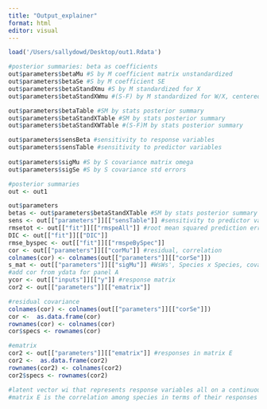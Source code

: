 ```yaml
---
title: "Output_explainer"
format: html
editor: visual
---
```


```r
load('/Users/sallydowd/Desktop/out1.Rdata')
```

```r
#posterior summaries: beta as coefficients
out$parameters$betaMu #S by M coefficient matrix unstandardized
out$parameters$betaSe #S by M coefficient SE
out$parameters$betaStandXmu #S by M standardized for X
out$parameters$betaStandXWmu #(S-F) by M standardized for W/X, centered factors

out$parameters$betaTable #SM by stats posterior summary
out$parameters$betaStandXTable #SM by stats posterior summary
out$parameters$betaStandXWTable #(S-F)M by stats posterior summary

out$parameters$sensBeta #sensitivity to response variables
out$parameters$sensTable #sensitivity to predictor variables
 
out$parameters$sigMu #S by S covariance matrix omega
out$parameters$sigSe #S by S covariance std errors
```

```r
#posterior summaries 
out <- out1

out$parameters
betas <- out$parameters$betaStandXTable #SM by stats posterior summary
sens <- out[["parameters"]][["sensTable"]] #sensitivity to predictor variables
rmsetot <- out[["fit"]][["rmspeAll"]] #root mean squared prediction error all
DIC <- out[["fit"]][["DIC"]]
rmse_byspec <- out[["fit"]][["rmspeBySpec"]]
cor <- out[["parameters"]][["corMu"]] #residual, correlation 
colnames(cor) <- colnames(out[["parameters"]][["corSe"]])
s_mat <- out[["parameters"]][["sigMu"]] #WsWs', Species x Species, covariance matrix
#add cor from ydata for panel A
ycor <- out[["inputs"]][["y"]] #response matrix 
cor2 <- out[["parameters"]][["ematrix"]]

#residual covariance
colnames(cor) <- colnames(out[["parameters"]][["corSe"]])
cor <-  as.data.frame(cor)
rownames(cor) <- colnames(cor)
cor$specs <- rownames(cor)

#ematrix
cor2 <- out[["parameters"]][["ematrix"]] #responses in matrix E 
cor2 <-  as.data.frame(cor2)
rownames(cor2) <- colnames(cor2)
cor2$specs <- rownames(cor2)

#latent vector wi that represents response variables all on a continuous scale
#matrix E is the correlation among species in terms of their responses to X
```

